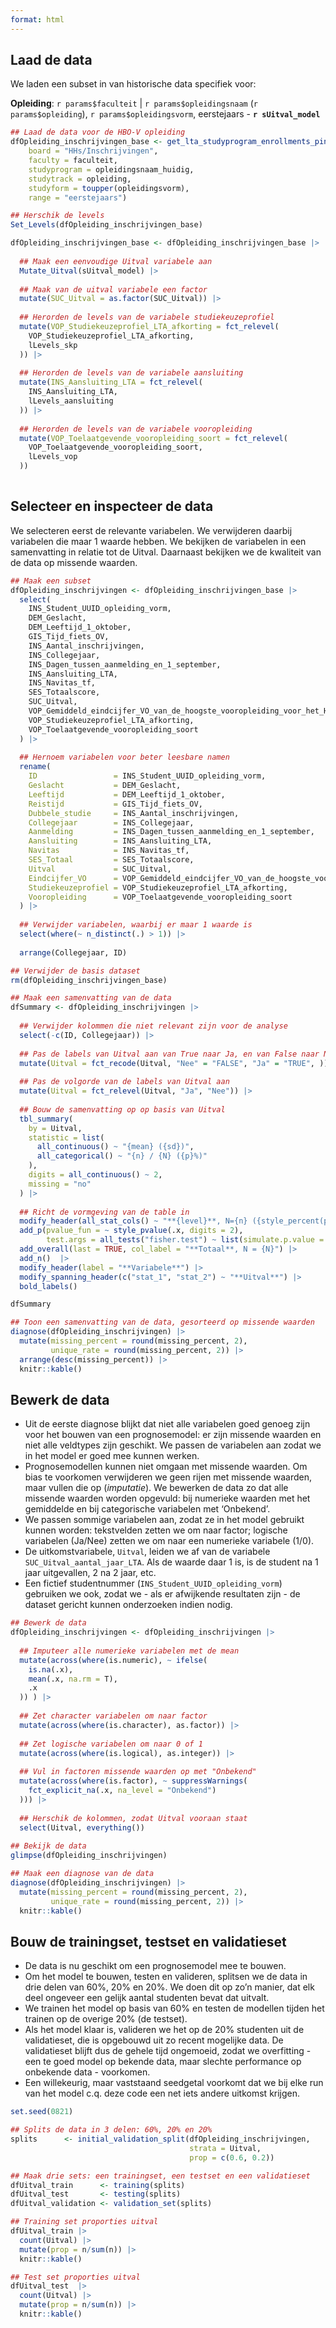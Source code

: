 ```yaml
---
format: html
---
```


## Laad de data

We laden een subset in van historische data specifiek voor:

**Opleiding**: `r params$faculteit` \| `r params$opleidingsnaam` (`r params$opleiding`), `r params$opleidingsvorm`, eerstejaars - **`r sUitval_model`**

```r
## Laad de data voor de HBO-V opleiding
dfOpleiding_inschrijvingen_base <- get_lta_studyprogram_enrollments_pin(
    board = "HHs/Inschrijvingen",
    faculty = faculteit,
    studyprogram = opleidingsnaam_huidig,
    studytrack = opleiding,
    studyform = toupper(opleidingsvorm),
    range = "eerstejaars")

## Herschik de levels
Set_Levels(dfOpleiding_inschrijvingen_base)

dfOpleiding_inschrijvingen_base <- dfOpleiding_inschrijvingen_base |>  
  
  ## Maak een eenvoudige Uitval variabele aan
  Mutate_Uitval(sUitval_model) |>
  
  ## Maak van de uitval variabele een factor
  mutate(SUC_Uitval = as.factor(SUC_Uitval)) |> 
  
  ## Herorden de levels van de variabele studiekeuzeprofiel
  mutate(VOP_Studiekeuzeprofiel_LTA_afkorting = fct_relevel(
    VOP_Studiekeuzeprofiel_LTA_afkorting,
    lLevels_skp
  )) |> 
  
  ## Herorden de levels van de variabele aansluiting
  mutate(INS_Aansluiting_LTA = fct_relevel(
    INS_Aansluiting_LTA,
    lLevels_aansluiting
  )) |>
  
  ## Herorden de levels van de variabele vooropleiding
  mutate(VOP_Toelaatgevende_vooropleiding_soort = fct_relevel(
    VOP_Toelaatgevende_vooropleiding_soort,
    lLevels_vop
  ))
  
```

## Selecteer en inspecteer de data

We selecteren eerst de relevante variabelen. We verwijderen daarbij variabelen die maar 1 waarde hebben. We bekijken de variabelen in een samenvatting in relatie tot de Uitval. Daarnaast bekijken we de kwaliteit van de data op missende waarden.

```r

## Maak een subset
dfOpleiding_inschrijvingen <- dfOpleiding_inschrijvingen_base |>
  select(
    INS_Student_UUID_opleiding_vorm,
    DEM_Geslacht,
    DEM_Leeftijd_1_oktober,
    GIS_Tijd_fiets_OV,
    INS_Aantal_inschrijvingen,
    INS_Collegejaar,
    INS_Dagen_tussen_aanmelding_en_1_september,
    INS_Aansluiting_LTA,
    INS_Navitas_tf,
    SES_Totaalscore,
    SUC_Uitval,
    VOP_Gemiddeld_eindcijfer_VO_van_de_hoogste_vooropleiding_voor_het_HO,
    VOP_Studiekeuzeprofiel_LTA_afkorting,
    VOP_Toelaatgevende_vooropleiding_soort
  ) |>
  
  ## Hernoem variabelen voor beter leesbare namen
  rename(
    ID                 = INS_Student_UUID_opleiding_vorm,
    Geslacht           = DEM_Geslacht,
    Leeftijd           = DEM_Leeftijd_1_oktober,
    Reistijd           = GIS_Tijd_fiets_OV,
    Dubbele_studie     = INS_Aantal_inschrijvingen,
    Collegejaar        = INS_Collegejaar,
    Aanmelding         = INS_Dagen_tussen_aanmelding_en_1_september,
    Aansluiting        = INS_Aansluiting_LTA,
    Navitas            = INS_Navitas_tf,
    SES_Totaal         = SES_Totaalscore,
    Uitval             = SUC_Uitval,
    Eindcijfer_VO      = VOP_Gemiddeld_eindcijfer_VO_van_de_hoogste_vooropleiding_voor_het_HO,
    Studiekeuzeprofiel = VOP_Studiekeuzeprofiel_LTA_afkorting,
    Vooropleiding      = VOP_Toelaatgevende_vooropleiding_soort
  ) |> 
  
  ## Verwijder variabelen, waarbij er maar 1 waarde is
  select(where(~ n_distinct(.) > 1)) |>
  
  arrange(Collegejaar, ID)

## Verwijder de basis dataset
rm(dfOpleiding_inschrijvingen_base)

## Maak een samenvatting van de data
dfSummary <- dfOpleiding_inschrijvingen |>
  
  ## Verwijder kolommen die niet relevant zijn voor de analyse
  select(-c(ID, Collegejaar)) |> 
  
  ## Pas de labels van Uitval aan van True naar Ja, en van False naar Nee
  mutate(Uitval = fct_recode(Uitval, "Nee" = "FALSE", "Ja" = "TRUE", )) |>
  
  ## Pas de volgorde van de labels van Uitval aan
  mutate(Uitval = fct_relevel(Uitval, "Ja", "Nee")) |>
  
  ## Bouw de samenvatting op op basis van Uitval
  tbl_summary(
    by = Uitval,
    statistic = list(
      all_continuous() ~ "{mean} ({sd})",
      all_categorical() ~ "{n} / {N} ({p}%)"
    ),
    digits = all_continuous() ~ 2,
    missing = "no"
  ) |> 
  
  ## Richt de vormgeving van de table in
  modify_header(all_stat_cols() ~ "**{level}**, N={n} ({style_percent(p)}%)") |> 
  add_p(pvalue_fun = ~ style_pvalue(.x, digits = 2),
        test.args = all_tests("fisher.test") ~ list(simulate.p.value = TRUE)) |> 
  add_overall(last = TRUE, col_label = "**Totaal**, N = {N}") |> 
  add_n()  |> 
  modify_header(label = "**Variabele**") |> 
  modify_spanning_header(c("stat_1", "stat_2") ~ "**Uitval**") |> 
  bold_labels() 

dfSummary

```

```r

## Toon een samenvatting van de data, gesorteerd op missende waarden
diagnose(dfOpleiding_inschrijvingen) |> 
  mutate(missing_percent = round(missing_percent, 2),
         unique_rate = round(missing_percent, 2)) |>
  arrange(desc(missing_percent)) |>
  knitr::kable()

```

## Bewerk de data

-   Uit de eerste diagnose blijkt dat niet alle variabelen goed genoeg zijn voor het bouwen van een prognosemodel: er zijn missende waarden en niet alle veldtypes zijn geschikt. We passen de variabelen aan zodat we in het model er goed mee kunnen werken.
-   Prognosemodellen kunnen niet omgaan met missende waarden. Om bias te voorkomen verwijderen we geen rijen met missende waarden, maar vullen die op (*imputatie*). We bewerken de data zo dat alle missende waarden worden opgevuld: bij numerieke waarden met het gemiddelde en bij categorische variabelen met 'Onbekend'.
-   We passen sommige variabelen aan, zodat ze in het model gebruikt kunnen worden: tekstvelden zetten we om naar factor; logische variabelen (Ja/Nee) zetten we om naar een numerieke variabele (1/0).
-   De uitkomstvariabele, `Uitval`, leiden we af van de variabele `SUC_Uitval_aantal_jaar_LTA`. Als de waarde daar 1 is, is de student na 1 jaar uitgevallen, 2 na 2 jaar, etc.
-   Een fictief studentnummer (`INS_Student_UUID_opleiding_vorm`) gebruiken we ook, zodat we - als er afwijkende resultaten zijn - de dataset gericht kunnen onderzoeken indien nodig.

```r
## Bewerk de data
dfOpleiding_inschrijvingen <- dfOpleiding_inschrijvingen |> 
  
  ## Imputeer alle numerieke variabelen met de mean
  mutate(across(where(is.numeric), ~ ifelse(
    is.na(.x),
    mean(.x, na.rm = T),
    .x
  )) ) |>
  
  ## Zet character variabelen om naar factor
  mutate(across(where(is.character), as.factor)) |> 
  
  ## Zet logische variabelen om naar 0 of 1
  mutate(across(where(is.logical), as.integer)) |>
  
  ## Vul in factoren missende waarden op met "Onbekend"
  mutate(across(where(is.factor), ~ suppressWarnings(
    fct_explicit_na(.x, na_level = "Onbekend")
  ))) |> 
  
  ## Herschik de kolommen, zodat Uitval vooraan staat
  select(Uitval, everything()) 
  
## Bekijk de data
glimpse(dfOpleiding_inschrijvingen) 

## Maak een diagnose van de data
diagnose(dfOpleiding_inschrijvingen) |> 
  mutate(missing_percent = round(missing_percent, 2),
         unique_rate = round(missing_percent, 2)) |>
  knitr::kable()

```

## Bouw de trainingset, testset en validatieset

-   De data is nu geschikt om een prognosemodel mee te bouwen.
-   Om het model te bouwen, testen en valideren, splitsen we de data in drie delen van 60%, 20% en 20%. We doen dit op zo'n manier, dat elk deel ongeveer een gelijk aantal studenten bevat dat uitvalt.
-   We trainen het model op basis van 60% en testen de modellen tijden het trainen op de overige 20% (de testset).
-   Als het model klaar is, valideren we het op de 20% studenten uit de validatieset, die is opgebouwd uit zo recent mogelijke data. De validatieset blijft dus de gehele tijd ongemoeid, zodat we overfitting - een te goed model op bekende data, maar slechte performance op onbekende data - voorkomen.
-   Een willekeurig, maar vaststaand seedgetal voorkomt dat we bij elke run van het model c.q. deze code een net iets andere uitkomst krijgen.

```r
set.seed(0821)

## Splits de data in 3 delen: 60%, 20% en 20%
splits      <- initial_validation_split(dfOpleiding_inschrijvingen,
                                        strata = Uitval,
                                        prop = c(0.6, 0.2))

## Maak drie sets: een trainingset, een testset en een validatieset
dfUitval_train      <- training(splits)
dfUitval_test       <- testing(splits)
dfUitval_validation <- validation_set(splits)

## Training set proporties uitval
dfUitval_train |> 
  count(Uitval) |> 
  mutate(prop = n/sum(n)) |> 
  knitr::kable()

## Test set proporties uitval
dfUitval_test  |> 
  count(Uitval) |> 
  mutate(prop = n/sum(n)) |> 
  knitr::kable()

```


